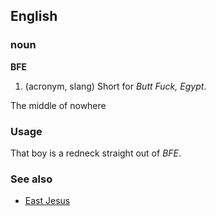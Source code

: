 ==English==
===noun===
'''BFE'''

# (acronym, slang) Short for ''Butt Fuck, Egypt''.
The middle of nowhere

===Usage===
That boy is a redneck straight out of ''BFE''.

===See also===
*[[East Jesus]]